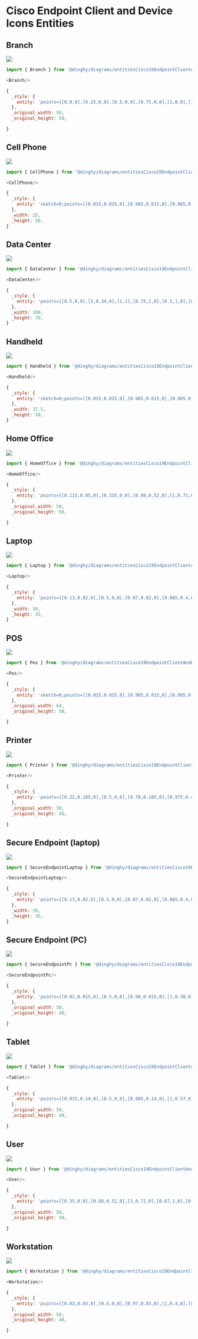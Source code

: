 
# Cisco Endpoint Client and Device Icons Entities


## Branch

<Tabs>
  <TabItem value="Preview">

![](./branch.png#drawio)

  </TabItem>
  <TabItem value="Usage">
    
```js
import { Branch } from '@dinghy/diagrams/entitiesCisco19EndpointClientAndDeviceIcons'

<Branch/>
```

  </TabItem>
  <TabItem value="Definition">
    
```js
{
  _style: {
    entity: 'points=[[0,0,0],[0.25,0,0],[0.5,0,0],[0.75,0,0],[1,0,0],[1,0.25,0],[1,0.5,0],[1,0.75,0],[1,1,0],[0.75,1,0],[0.5,1,0],[0.25,1,0],[0,1,0],[0,0.75,0],[0,0.5,0],[0,0.25,0]];verticalLabelPosition=bottom;sketch=0;html=1;verticalAlign=top;aspect=fixed;align=center;pointerEvents=1;shape=mxgraph.cisco19.branch;fillColor=#005073;strokeColor=none;',
  },
  _original_width: 50,
  _original_height: 50,

}
```

  </TabItem>
</Tabs>


## Cell Phone

<Tabs>
  <TabItem value="Preview">

![](./cell-phone.png#drawio)

  </TabItem>
  <TabItem value="Usage">
    
```js
import { CellPhone } from '@dinghy/diagrams/entitiesCisco19EndpointClientAndDeviceIcons'

<CellPhone/>
```

  </TabItem>
  <TabItem value="Definition">
    
```js
{
  _style: {
    entity: 'sketch=0;points=[[0.015,0.015,0],[0.985,0.015,0],[0.985,0.985,0],[0.015,0.985,0],[0.25,0,0],[0.5,0,0],[0.75,0,0],[1,0.25,0],[1,0.5,0],[1,0.75,0],[0.75,1,0],[0.5,1,0],[0.25,1,0],[0,0.75,0],[0,0.5,0],[0,0.25,0]];verticalLabelPosition=bottom;html=1;verticalAlign=top;aspect=fixed;align=center;pointerEvents=1;shape=mxgraph.cisco19.cell_phone;fillColor=#005073;strokeColor=none;',
  },
  _width: 25,
  _height: 50,
}
```

  </TabItem>
</Tabs>


## Data Center

<Tabs>
  <TabItem value="Preview">

![](./data-center.png#drawio)

  </TabItem>
  <TabItem value="Usage">
    
```js
import { DataCenter } from '@dinghy/diagrams/entitiesCisco19EndpointClientAndDeviceIcons'

<DataCenter/>
```

  </TabItem>
  <TabItem value="Definition">
    
```js
{
  _style: {
    entity: 'points=[[0.5,0,0],[1,0.34,0],[1,1],[0.75,1,0],[0.5,1,0],[0.25,1,0],[0,1,0],[0,0.34,0],[1,0.67,0],[0,0.67,0],[0.325,0,0],[0.675,0,0]];verticalLabelPosition=bottom;sketch=0;html=1;verticalAlign=top;aspect=fixed;align=center;pointerEvents=1;shape=mxgraph.cisco19.data_center;fillColor=#005073;strokeColor=none;',
  },
  _width: 100,
  _height: 70,
}
```

  </TabItem>
</Tabs>


## Handheld

<Tabs>
  <TabItem value="Preview">

![](./handheld.png#drawio)

  </TabItem>
  <TabItem value="Usage">
    
```js
import { Handheld } from '@dinghy/diagrams/entitiesCisco19EndpointClientAndDeviceIcons'

<Handheld/>
```

  </TabItem>
  <TabItem value="Definition">
    
```js
{
  _style: {
    entity: 'sketch=0;points=[[0.015,0.015,0],[0.985,0.015,0],[0.985,0.985,0],[0.015,0.985,0],[0.25,0,0],[0.5,0,0],[0.75,0,0],[1,0.25,0],[1,0.5,0],[1,0.75,0],[0.75,1,0],[0.5,1,0],[0.25,1,0],[0,0.75,0],[0,0.5,0],[0,0.25,0]];verticalLabelPosition=bottom;html=1;verticalAlign=top;aspect=fixed;align=center;pointerEvents=1;shape=mxgraph.cisco19.handheld;fillColor=#005073;strokeColor=none;',
  },
  _width: 37.5,
  _height: 50,
}
```

  </TabItem>
</Tabs>


## Home Office

<Tabs>
  <TabItem value="Preview">

![](./home-office.png#drawio)

  </TabItem>
  <TabItem value="Usage">
    
```js
import { HomeOffice } from '@dinghy/diagrams/entitiesCisco19EndpointClientAndDeviceIcons'

<HomeOffice/>
```

  </TabItem>
  <TabItem value="Definition">
    
```js
{
  _style: {
    entity: 'points=[[0.115,0.05,0],[0.335,0,0],[0.98,0.52,0],[1,0.71,0],[0.68,1,0],[0.065,0.76,0],[0,0.33,0],[0.68,0.33,0]];verticalLabelPosition=bottom;sketch=0;html=1;verticalAlign=top;aspect=fixed;align=center;pointerEvents=1;shape=mxgraph.cisco19.home_office;fillColor=#005073;strokeColor=none;',
  },
  _original_width: 50,
  _original_height: 50,

}
```

  </TabItem>
</Tabs>


## Laptop

<Tabs>
  <TabItem value="Preview">

![](./laptop.png#drawio)

  </TabItem>
  <TabItem value="Usage">
    
```js
import { Laptop } from '@dinghy/diagrams/entitiesCisco19EndpointClientAndDeviceIcons'

<Laptop/>
```

  </TabItem>
  <TabItem value="Definition">
    
```js
{
  _style: {
    entity: 'points=[[0.13,0.02,0],[0.5,0,0],[0.87,0.02,0],[0.885,0.4,0],[0.985,0.985,0],[0.5,1,0],[0.015,0.985,0],[0.115,0.4,0]];verticalLabelPosition=bottom;sketch=0;html=1;verticalAlign=top;aspect=fixed;align=center;pointerEvents=1;shape=mxgraph.cisco19.laptop;fillColor=#005073;strokeColor=none;',
  },
  _width: 50,
  _height: 35,
}
```

  </TabItem>
</Tabs>


## POS

<Tabs>
  <TabItem value="Preview">

![](./pos.png#drawio)

  </TabItem>
  <TabItem value="Usage">
    
```js
import { Pos } from '@dinghy/diagrams/entitiesCisco19EndpointClientAndDeviceIcons'

<Pos/>
```

  </TabItem>
  <TabItem value="Definition">
    
```js
{
  _style: {
    entity: 'sketch=0;points=[[0.015,0.015,0],[0.985,0.015,0],[0.985,0.985,0],[0.015,0.985,0],[0.25,0,0],[0.5,0,0],[0.75,0,0],[1,0.25,0],[1,0.5,0],[1,0.75,0],[0.75,1,0],[0.5,1,0],[0.25,1,0],[0,0.75,0],[0,0.5,0],[0,0.25,0]];verticalLabelPosition=bottom;html=1;verticalAlign=top;aspect=fixed;align=center;pointerEvents=1;shape=mxgraph.cisco19.pos;fillColor=#005073;strokeColor=none;',
  },
  _original_width: 64,
  _original_height: 50,

}
```

  </TabItem>
</Tabs>


## Printer

<Tabs>
  <TabItem value="Preview">

![](./printer.png#drawio)

  </TabItem>
  <TabItem value="Usage">
    
```js
import { Printer } from '@dinghy/diagrams/entitiesCisco19EndpointClientAndDeviceIcons'

<Printer/>
```

  </TabItem>
  <TabItem value="Definition">
    
```js
{
  _style: {
    entity: 'points=[[0.22,0.185,0],[0.5,0,0],[0.78,0.185,0],[0.975,0.49,0],[1,0.73,0],[0.975,0.97,0],[0.5,1,0],[0.025,0.97,0],[0,0.73,0],[0.025,0.49,0]];verticalLabelPosition=bottom;sketch=0;html=1;verticalAlign=top;aspect=fixed;align=center;pointerEvents=1;shape=mxgraph.cisco19.printer;fillColor=#005073;strokeColor=none;',
  },
  _original_width: 50,
  _original_height: 45,

}
```

  </TabItem>
</Tabs>


## Secure Endpoint (laptop)

<Tabs>
  <TabItem value="Preview">

![](./secure-endpoint-laptop.png#drawio)

  </TabItem>
  <TabItem value="Usage">
    
```js
import { SecureEndpointLaptop } from '@dinghy/diagrams/entitiesCisco19EndpointClientAndDeviceIcons'

<SecureEndpointLaptop/>
```

  </TabItem>
  <TabItem value="Definition">
    
```js
{
  _style: {
    entity: 'points=[[0.13,0.02,0],[0.5,0,0],[0.87,0.02,0],[0.885,0.4,0],[0.985,0.985,0],[0.5,1,0],[0.015,0.985,0],[0.115,0.4,0]];verticalLabelPosition=bottom;sketch=0;html=1;verticalAlign=top;aspect=fixed;align=center;pointerEvents=1;shape=mxgraph.cisco19.secure_endpoints;fillColor=#005073;strokeColor=none;',
  },
  _width: 50,
  _height: 35,
}
```

  </TabItem>
</Tabs>


## Secure Endpoint (PC)

<Tabs>
  <TabItem value="Preview">

![](./secure-endpoint-pc.png#drawio)

  </TabItem>
  <TabItem value="Usage">
    
```js
import { SecureEndpointPc } from '@dinghy/diagrams/entitiesCisco19EndpointClientAndDeviceIcons'

<SecureEndpointPc/>
```

  </TabItem>
  <TabItem value="Definition">
    
```js
{
  _style: {
    entity: 'points=[[0.02,0.015,0],[0.5,0,0],[0.98,0.015,0],[1,0.38,0],[0.895,0.98,0],[0.5,1,0],[0.105,0.98,0],[0,0.38,0]];verticalLabelPosition=bottom;sketch=0;html=1;verticalAlign=top;aspect=fixed;align=center;pointerEvents=1;shape=mxgraph.cisco19.secure_endpoint_pc;fillColor=#005073;strokeColor=none;',
  },
  _original_width: 50,
  _original_height: 40,

}
```

  </TabItem>
</Tabs>


## Tablet

<Tabs>
  <TabItem value="Preview">

![](./tablet.png#drawio)

  </TabItem>
  <TabItem value="Usage">
    
```js
import { Tablet } from '@dinghy/diagrams/entitiesCisco19EndpointClientAndDeviceIcons'

<Tablet/>
```

  </TabItem>
  <TabItem value="Definition">
    
```js
{
  _style: {
    entity: 'points=[[0.015,0.14,0],[0.5,0,0],[0.985,0.14,0],[1,0.57,0],[0.99,0.98,0],[0.5,1,0],[0.01,0.98,0],[0,0.57,0]];verticalLabelPosition=bottom;sketch=0;html=1;verticalAlign=top;aspect=fixed;align=center;pointerEvents=1;shape=mxgraph.cisco19.tablet;fillColor=#005073;strokeColor=none;',
  },
  _original_width: 50,
  _original_height: 40,

}
```

  </TabItem>
</Tabs>


## User

<Tabs>
  <TabItem value="Preview">

![](./user.png#drawio)

  </TabItem>
  <TabItem value="Usage">
    
```js
import { User } from '@dinghy/diagrams/entitiesCisco19EndpointClientAndDeviceIcons'

<User/>
```

  </TabItem>
  <TabItem value="Definition">
    
```js
{
  _style: {
    entity: 'points=[[0.35,0,0],[0.98,0.51,0],[1,0.71,0],[0.67,1,0],[0,0.795,0],[0,0.65,0]];verticalLabelPosition=bottom;sketch=0;html=1;verticalAlign=top;aspect=fixed;align=center;pointerEvents=1;shape=mxgraph.cisco19.user;fillColor=#005073;strokeColor=none;',
  },
  _original_width: 50,
  _original_height: 50,

}
```

  </TabItem>
</Tabs>


## Workstation

<Tabs>
  <TabItem value="Preview">

![](./workstation.png#drawio)

  </TabItem>
  <TabItem value="Usage">
    
```js
import { Workstation } from '@dinghy/diagrams/entitiesCisco19EndpointClientAndDeviceIcons'

<Workstation/>
```

  </TabItem>
  <TabItem value="Definition">
    
```js
{
  _style: {
    entity: 'points=[[0.03,0.03,0],[0.5,0,0],[0.97,0.03,0],[1,0.4,0],[0.97,0.745,0],[0.5,1,0],[0.03,0.745,0],[0,0.4,0]];verticalLabelPosition=bottom;sketch=0;html=1;verticalAlign=top;aspect=fixed;align=center;pointerEvents=1;shape=mxgraph.cisco19.workstation;fillColor=#005073;strokeColor=none;',
  },
  _original_width: 50,
  _original_height: 40,

}
```

  </TabItem>
</Tabs>

